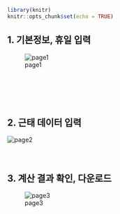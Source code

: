 ```r
library(knitr)
knitr::opts_chunk$set(echo = TRUE)
```

## 1. 기본정보, 휴일 입력  
![page1](/home/sukhyun/wage/image/pagedata_1.png)
<div id="bg">
  <img src="/home/sukhyun/wage/image/pagedata_1.png" alt="">
</div>  
<br>  
<br>  

## 2. 근태 데이터 입력  
![page2](/home/sukhyun/wage/image/pagedata_2.png)
<br>  
<br>  

## 3. 계산 결과 확인, 다운로드  
![page3](/home/sukhyun/wage/image/pagedata_3.png)